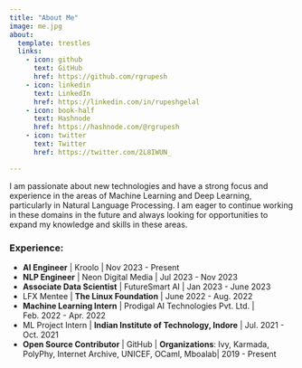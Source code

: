 ```yaml
---
title: "About Me"
image: me.jpg
about:
  template: trestles
  links:
    - icon: github
      text: GitHub
      href: https://github.com/rgrupesh
    - icon: linkedin
      text: LinkedIn
      href: https://linkedin.com/in/rupeshgelal
    - icon: book-half
      text: Hashnode
      href: https://hashnode.com/@rgrupesh 
    - icon: twitter
      text: Twitter
      href: https://twitter.com/2L8IWUN_

---
```


I am passionate about new technologies and have a strong focus and experience in the areas of Machine Learning and Deep Learning, particularly in Natural Language Processing. 
I am eager to continue working in these domains in the future and always looking for opportunities to expand my knowledge and skills in these areas.

### Experience:
- **AI Engineer** | Kroolo  | Nov 2023 - Present
- **NLP Engineer** | Neon Digital Media  | Jul 2023 - Nov 2023
- **Associate Data Scientist** | FutureSmart AI | Jan 2023 - June 2023
- LFX Mentee | **The Linux Foundation** | June 2022 - Aug. 2022
- **Machine Learning Intern** | Prodigal AI Technologies Pvt. Ltd. | Feb. 2022 - Apr. 2022
- ML Project Intern | **Indian Institute of Technology, Indore** | Jul. 2021 - Oct. 2021
- **Open Source Contributor** | GitHub | **Organizations**: Ivy, Karmada, PolyPhy, Internet Archive, UNICEF, OCaml, Mboalab| 2019 - Present
